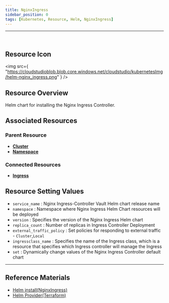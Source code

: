 ```yaml
---
title: NginxIngress
sidebar_position: 0
tags: [Kubernetes, Resource, Helm, NginxIngress]
---
```



<hr />
<br />


## Resource Icon

<img
    src={
        "https://cloudstudioblob.blob.core.windows.net/cloudstudio/kubernetesImg/helm-nginx_ingress.png"
    }
/>

## Resource Overview

Helm chart for installing the Nginx Ingress Controller.

## Associated Resources

### Parent Resource
-   [**Cluster**](https://docs.cstudio.app/en/docs/resource/kubernetes/Base/Cluster)
-   [**Namespace**](https://docs.cstudio.app/en/docs/resource/kubernetes/Core/Namespace)

### Connected Resources

-   [**Ingress**](https://docs.cstudio.app/en/docs/resource/kubernetes/Networking/Ingress)


## Resource Setting Values

-   `service_name` : Nginx Ingress-Controller Vault Helm chart release name
-   `namespace` : Namespace where Nginx Ingress Helm Chart resources will be deployed
-   `version` : Specifies the version of the Nginx Ingress Helm chart
-   `replica_count` : Number of replicas in Ingress Controller Deployment
-   `external_traffic_policy` : Set policies for responding to external traffic - `Cluster`,`Local`
-   `ingressclass_name` : Specifies the name of the Ingress class, which is a resource that specifies which Ingress controller will manage the Ingress
-   `set` : Dynamically change values of the Nginx Ingress Controller default chart


---

## Reference Materials

-   [Helm install(NginxIngress)](https://docs.nginx.com/nginx-ingress-controller/installation/installing-nic/installation-with-helm/)
-   [Helm Provider(Terraform)](https://registry.terraform.io/providers/hashicorp/helm/latest/docs)

